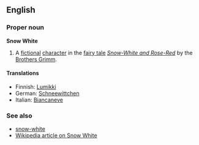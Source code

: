 ==English==
===Proper noun===
'''Snow White'''

#A [[fictional]] [[character]] in the [[fairy tale]] ''[[w:Snow-White and Rose-Red|Snow-White and Rose-Red]]'' by the [[w:Brothers Grimm|Brothers Grimm]].

====Translations====
*Finnish: [[Lumikki]]
*German: [[Schneewittchen]]
*Italian: [[Biancaneve]]

===See also===
*[[snow-white]]
*[[w:Snow White|Wikipedia article on Snow White]]